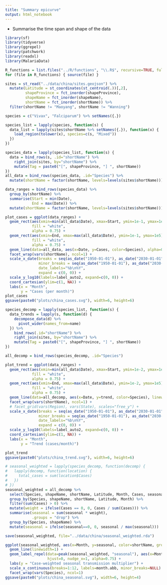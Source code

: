 ```yaml
---
title: "Summary epicurve"
output: html_notebook
---
```


- Summarise the time span and shape of the data

```r
library(sf)
library(tidyverse)
library(ggrepel)
library(patchwork)
library(readxl)
library(MalariaData)

R_functions = list.files("../R/functions", "\\.R$", recursive=TRUE, full.names=TRUE)
for (file in R_functions) { source(file) }

sites = st_read("../data/china/sites.geojson") %>%
  mutate(Latitude = st_coordinates(st_centroid(.))[,2],
         shapeProvince = fct_inorder(shapeProvince),
         shapeName = fct_inorder(shapeName),
         shortName = fct_inorder(shortName)) %>%
  filter(shortName != "Maoyang", shortName != "Wanning")

species = c("Vivax", "Falciparum") %>% setNames({.})
```

```r
species_list = lapply(species, function(s) {
  data_list = lapply(sites$shortName %>% setNames({.}), function(x) {
    load_region(tolower(x), species=c(s, "Mixed"))
  })
})

species_data = lapply(species_list, function(s) {
  data = bind_rows(s, .id="shortName") %>%
    right_join(sites, by="shortName") %>%
    mutate(Tag = paste0("[", shapeProvince, "] ", shortName))
})
all_data = bind_rows(species_data, .id="Species") %>%
  mutate(shortName = factor(shortName, levels=levels(sites$shortName)))

data_ranges = bind_rows(species_data) %>%
  group_by(shortName) %>%
  summarise(Start = min(Date),
            End = max(Date)) %>%
  mutate(shortName = factor(shortName, levels=levels(sites$shortName)))
```

```r
plot_cases = ggplot(data_ranges) +
  geom_rect(aes(xmin=min(all_data$Date), xmax=Start, ymin=1e-1, ymax=1e5),
            fill = "white",
            alpha = 0.75) +
  geom_rect(aes(xmin=End, xmax=max(all_data$Date), ymin=1e-1, ymax=1e5),
            fill = "white",
            alpha = 0.75) +
  geom_line(data=all_data, aes(x=Date, y=Cases, color=Species), alpha=0.8) +
  facet_wrap(vars(shortName), ncol=1) +
  scale_x_date(breaks = seq(as_date("1950-01-01"), as_date("2030-01-01"), by="5 year"),
               minor_breaks = seq(as_date("1950-01-01"), as_date("2030-01-01"), by="1 year"),
               date_labels="%b\n%Y",
               expand = c(0, 0)) +
  scale_y_log10(labels=label_auto2, expand=c(0, 0)) +
  coord_cartesian(ylim=c(1, NA)) +
  labs(x = "Month",
       y = "Cases (per month)")
plot_cases
ggsave(paste0("plots/china_cases.svg"), width=6, height=6)
```

```r
species_decomp = lapply(species_list, function(s) {
  data_trends = lapply(s, function(d) {
    decompose_data(d) %>%
      pivot_wider(names_from=name)
  }) %>%
    bind_rows(.id="shortName") %>%
    right_join(sites, by="shortName") %>%
    mutate(Tag = paste0("[", shapeProvince, "] ", shortName))
})

all_decomp = bind_rows(species_decomp, .id="Species")
```

```r
plot_trend = ggplot(data_ranges) +
  geom_rect(aes(xmin=min(all_data$Date), xmax=Start, ymin=1e-2, ymax=1e5),
            fill = "white",
            alpha = 0.75) +
  geom_rect(aes(xmin=End, xmax=max(all_data$Date), ymin=1e-2, ymax=1e5),
            fill = "white",
            alpha = 0.75) +
  geom_line(data=all_decomp, aes(x=Date, y=trend, color=Species), linewidth=1, alpha=0.8) +
  facet_wrap(vars(shortName), ncol=1) +
  # facet_grid(vars(Region), vars(State), scales="free_y") +
  scale_x_date(breaks = seq(as_date("1950-01-01"), as_date("2030-01-01"), by="5 year"),
               minor_breaks = seq(as_date("1950-01-01"), as_date("2030-01-01"), by="1 year"),
               date_labels="%b\n%Y",
               expand = c(0, 0)) +
  scale_y_log10(labels=label_auto2, expand=c(0, 0)) +
  coord_cartesian(ylim=c(1, NA)) +
  labs(x = "Month",
       y = "Trend (cases/month)")

plot_trend
ggsave(paste0("plots/china_trend.svg"), width=6, height=6)
```

```r
# seasonal_weighted = lapply(species_decomp, function(decomp) {
#   lapply(decomp, function(location) {
#     total_cases = sum(location$Cases)
#   })
# })
seasonal_weighted = all_decomp %>%
  select(Species, shapeName, shortName, Latitude, Month, Cases, seasonal) %>%
  group_by(Species, shapeName, shortName, Latitude, Month) %>%
  filter(sum(Cases) > 0) %>%
  mutate(weight = ifelse(Cases == 0, 0, Cases / sum(Cases))) %>%
  summarise(seasonal = sum(seasonal * weight),
            .groups = "drop") %>%
  group_by(Species, shapeName) %>%
  mutate(seasonal = ifelse(seasonal==0, 0, seasonal / max(seasonal)))

save(seasonal_weighted, file="../data/china/seasonal_weighted.rda")

ggplot(seasonal_weighted, aes(x=Month, y=seasonal, color=shortName, group=shortName)) +
  geom_line(linewidth=1) +
  geom_label_repel(data=peak(seasonal_weighted, "seasonal"), aes(x=Month, label=shortName),
                   hjust=0, nudge_x=1, alpha=0.75) +
  labs(y = "Case-weighted seasonal transmission multiplier") +
  scale_x_continuous(breaks=1:12, labels=month.abb, minor_breaks=NULL) +
  facet_wrap(vars(Species), ncol=1)
ggsave(paste0("plots/china_seasonal.svg"), width=6, height=4)
``` 
